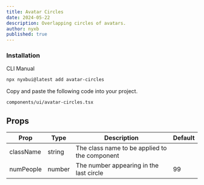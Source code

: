 ```yaml
---
title: Avatar Circles
date: 2024-05-22
description: Overlapping circles of avatars.
author: nyxb
published: true
---
```


<ComponentPreview name="avatar-circles-demo" button="copy" styleSwitch />

### Installation

<Tabs defaultValue="cli">

<TabsList>
  <TabsTrigger value="cli">CLI</TabsTrigger>
  <TabsTrigger value="manual">Manual</TabsTrigger>
</TabsList>
<TabsContent value="cli">

```bash
npx nyxbui@latest add avatar-circles
```

</TabsContent>

<TabsContent value="manual">

<Steps>


Copy and paste the following code into your project.

```text
components/ui/avatar-circles.tsx
```

<ComponentSource name="avatar-circles" />

</Steps>

</TabsContent>

</Tabs>

## Props

| Prop        | Type            | Description                                        | Default |
| ----------- | --------------- | -------------------------------------------------- | ------- |
| className   | string          | The class name to be applied to the component      |         |
| numPeople   | number          | The number appearing in the last circle            | 99      |
